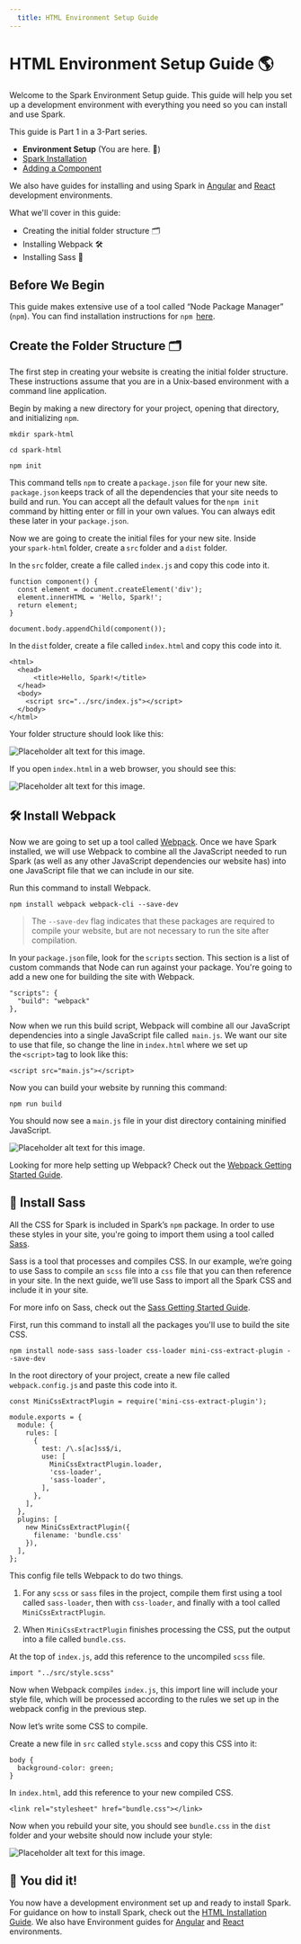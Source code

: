 ```yaml
---
  title: HTML Environment Setup Guide
---
```



# HTML Environment Setup Guide 🌎

Welcome to the Spark Environment Setup guide. This guide will help you
set up a development environment with everything you need so you can
install and use Spark.

This guide is Part 1 in a 3-Part series.

- **Environment Setup** (You are here. 📌)
- [Spark Installation](../vanilla-installation.mdx)
- [Adding a Component](../vanilla-add-components.mdx)

We also have guides for installing and using Spark in [Angular]() and
 [React]() development environments.

What we'll cover in this guide:

* Creating the initial folder structure 🗂
* Installing Webpack 🛠
* Installing Sass 🎨

## Before We Begin

This guide makes extensive use of a tool called “Node Package
Manager” (`npm`). You can find installation instructions for `npm`
 [here](https://www.npmjs.com/get-npm).

## Create the Folder Structure 🗂

The first step in creating your website is creating the initial
folder structure. These instructions assume that you are in a
Unix-based environment with a command line application.

Begin by making a new directory for your project, opening that
directory, and initializing `npm`.

```
mkdir spark-html

cd spark-html

npm init
```

This command tells `npm` to create a `package.json` file for your new site.
 `package.json` keeps track of all the dependencies that your site needs
 to build and run. You can accept all the default values for the `npm init` 
 command by hitting enter or fill in your own values. You can always
  edit these later in your `package.json`.

Now we are going to create the initial files for your new site. Inside
your `spark-html` folder, create a `src` folder and a `dist` folder.

In the `src` folder, create a file called `index.js` and copy this code into
it.

```
function component() {
  const element = document.createElement('div');
  element.innerHTML = 'Hello, Spark!';
  return element;
}

document.body.appendChild(component());
```

In the `dist` folder, create a file called `index.html` and copy this code
into it.

```
<html>
  <head>
      <title>Hello, Spark!</title>
  </head>
  <body>
    <script src="../src/index.js"></script>
  </body>
</html>
```

Your folder structure should look like this:

<img
  class="sprk-u-mbm"
  src={folderStructure}
  alt="Placeholder alt text for this image."/>

If you open `index.html` in a web browser, you should see this:

<img
  class="sprk-u-mbm"
  src={helloSpark}
  alt="Placeholder alt text for this image."/>

## 🛠 Install Webpack

Now we are going to set up a tool called [Webpack](). Once we have
 Spark installed, we will use Webpack to combine all the JavaScript
 needed to run Spark (as well as any other JavaScript dependencies
  our website has) into one JavaScript file that we can include in
  our site.

Run this command to install Webpack.

```
npm install webpack webpack-cli --save-dev
```

> The `--save-dev` flag indicates that these packages are required
 to compile your website, but are not necessary to run the site
 after compilation.

In your `package.json` file, look for the `scripts` section. This section
is a list of custom commands that Node can run against your package.
 You're going to add a new one for building the site with Webpack.

```
"scripts": {
  "build": "webpack"
},
```

Now when we run this build script, Webpack will combine all our
JavaScript dependencies into a single JavaScript file called 
`main.js`. We want our site to use that file, so change the line
in `index.html` where we set up the `<script>` tag to look like this:

```
<script src="main.js"></script>
```

Now you can build your website by running this command:

```
npm run build
```

You should now see a `main.js` file in your dist directory
containing minified JavaScript.

<img
  class="sprk-u-mbm"
  src={bundledJs}
  alt="Placeholder alt text for this image."/>

Looking for more help setting up Webpack? Check out the
[Webpack Getting Started Guide]().

## 🎨 Install Sass

All the CSS for Spark is included in Spark’s `npm` package. In order
 to use these styles in your site, you're going to import them using
  a tool called [Sass]().

Sass is a tool that processes and compiles CSS. In our example,
we’re going to use Sass to compile an `scss` file into a `css` file
that you can then reference in your site. In the next guide, we’ll
 use Sass to import all the Spark CSS and include it in your site.

For more info on Sass, check out the [Sass Getting Started Guide]().

First, run this command to install all the packages you'll use to
 build the site CSS.

```
npm install node-sass sass-loader css-loader mini-css-extract-plugin --save-dev
```

In the root directory of your project, create a new file called 
`webpack.config.js` and paste this code into it.

```
const MiniCssExtractPlugin = require('mini-css-extract-plugin');

module.exports = {
  module: {
    rules: [
      {
        test: /\.s[ac]ss$/i,
        use: [
          MiniCssExtractPlugin.loader,
          'css-loader',
          'sass-loader',
        ],
      },
    ],
  },
  plugins: [
    new MiniCssExtractPlugin({
      filename: 'bundle.css'
    }),
  ],
};
```

This config file tells Webpack to do two things.

1. For any `scss` or `sass` files in the project, compile them first
using a tool called `sass-loader`, then with `css-loader`, and finally
with a tool called `MiniCssExtractPlugin`.

2. When `MiniCssExtractPlugin` finishes processing the CSS, put the
 output into a file called `bundle.css`.

At the top of `index.js`, add this reference to the uncompiled `scss`
 file.

```
import "../src/style.scss"
```

Now when Webpack compiles `index.js`, this import line will include
 your style file, which will be processed according to the rules
 we set up in the webpack config in the previous step.

Now let’s write some CSS to compile.

Create a new file in `src` called `style.scss` and copy this CSS into it:

```
body {
  background-color: green;
}
```

In `index.html`, add this reference to your new compiled CSS.

```
<link rel="stylesheet" href="bundle.css"></link>
```

Now when you rebuild your site, you should see `bundle.css` in the
`dist` folder and your website should now include your style:

<img
  class="sprk-u-mbm"
  src={greenBg}
  alt="Placeholder alt text for this image."/>

## 🎉 You did it!

You now have a development environment set up and ready to install
 Spark. For guidance on how to install Spark, check out the [HTML
 Installation Guide](). We also have Environment guides for [Angular]()
 and [React]() environments.
